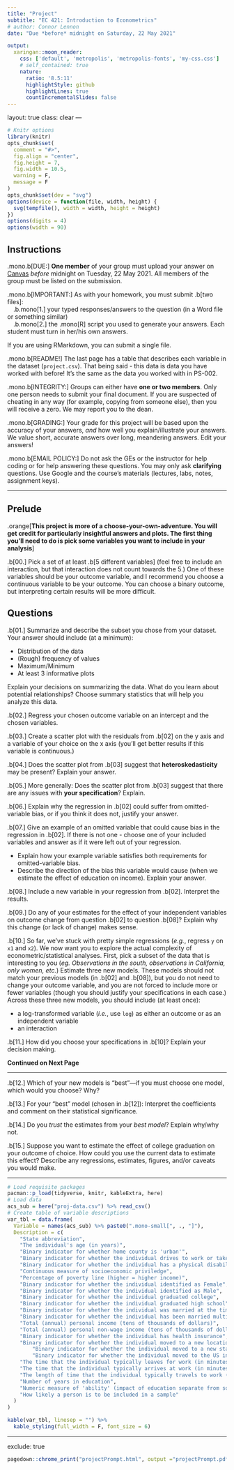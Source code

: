 ```yaml
---
title: "Project"
subtitle: "EC 421: Introduction to Econometrics"
# author: Connor Lennon
date: "Due *before* midnight on Saturday, 22 May 2021"

output:
  xaringan::moon_reader:
    css: ['default', 'metropolis', 'metropolis-fonts', 'my-css.css']
    # self_contained: true
    nature:
      ratio: '8.5:11'
      highlightStyle: github
      highlightLines: true
      countIncrementalSlides: false
---
```

layout: true
class: clear
---

```r
# Knitr options
library(knitr)
opts_chunk$set(
  comment = "#>",
  fig.align = "center",
  fig.height = 7,
  fig.width = 10.5,
  warning = F,
  message = F
)
opts_chunk$set(dev = "svg")
options(device = function(file, width, height) {
  svg(tempfile(), width = width, height = height)
})
options(digits = 4)
options(width = 90)
```

## Instructions

.mono.b[DUE:] **One member** of your group must upload your answer on [Canvas](https://canvas.uoregon.edu/) *before* midnight on Tuesday, 22 May 2021. All members of the group must be listed on the submission.

.mono.b[IMPORTANT:] As with your homework, you must submit .b[two files]:
<br> .b.mono[1.] your typed responses/answers to the question (in a Word file or something similar)
<br> .b.mono[2.] the .mono[R] script you used to generate your answers. Each student must turn in her/his own answers.

If you are using RMarkdown, you can submit a single file.

.mono.b[README!] The last page has a table that describes each variable in the dataset (`project.csv`). That being said - this data is data you have worked with before! It's the same as the data you worked with in PS-002.

.mono.b[INTEGRITY:] Groups can either have **one or two members**. Only one person needs to submit your final document. If you are suspected of cheating in any way (for example, copying from someone else), then you will receive a zero. We may report you to the dean.

.mono.b[GRADING:] Your grade for this project will be based upon the accuracy of your answers, *and* how well you explain/illustrate your answers. We value short, accurate answers over long, meandering answers. Edit your answers!

.mono.b[EMAIL POLICY:] Do not ask the GEs or the instructor for help coding or for help answering these questions. You may only ask **clarifying** questions. Use Google and the course's materials (lectures, labs, notes, assignment keys).

---

## Prelude

.orange[**This project is more of a choose-your-own-adventure. You will get credit for particularly insightful answers and plots. The first thing you'll need to do is pick some variables you want to include in your analysis**]

.b[00.] Pick a set of at least .b[5 different variables] (feel free to include an interaction, but that interaction does not count towards the 5.) One of these variables should be your outcome variable, and I recommend you choose a continuous variable to be your outcome. You can choose a binary outcome, but interpreting certain results will be more difficult.

## Questions

.b[01.] Summarize and describe the subset you chose from your dataset. Your answer should include (at a minimum):

- Distribution of the data
- (Rough) frequency of values
- Maximum/Minimum
- At least 3 informative plots

Explain your decisions on summarizing the data. What do you learn about potential relationships? Choose summary statistics that will help you analyze this data.

.b[02.] Regress your chosen outcome variable on an intercept and the chosen variables.

.b[03.] Create a scatter plot with the residuals from .b[02] on the y axis and a variable of your choice on the x axis (you'll get better results if this variable is continuous.)

.b[04.] Does the scatter plot from .b[03] suggest that **heteroskedasticity** may be present? Explain your answer.

.b[05.] More generally: Does the scatter plot from .b[03] suggest that there are any issues with **your specification**? Explain.

.b[06.] Explain why the regression in .b[02] could suffer from omitted-variable bias, or if you think it does not, justify your answer.

.b[07.] Give an example of an omitted variable that could cause bias in the regression in .b[02]. If there is not one - choose one of your included variables and answer as if it were left out of your regression.

- Explain how your example variable satisfies both requirements for omitted-variable bias.
- Describe the direction of the bias this variable would cause (when we estimate the effect of education on income). Explain your answer.

.b[08.] Include a new variable in your regression from .b[02]. Interpret the results.

.b[09.] Do any of your estimates for the effect of your independent variables on outcome change from question .b[02] to question .b[08]? Explain why this change (or lack of change) makes sense. 

.b[10.] So far, we've stuck with pretty simple regressions (*e.g.*, regress `y` on `x1` and `x2`). We now want you to explore the actual complexity of econometric/statistical analyses. First, pick a subset of the data that is interesting to you (*eg. Observations in the south, observations in California, only women, etc.*) Estimate three new models. These models should not match your previous models (in .b[02] and .b[08]), but you do not need to change your outcome variable, and you are not forced to include more or fewer variables (though you should justify your specifications in each case.) Across these three new models, you should include (at least once):

- a log-transformed variable (*i.e.*, use `log`) as either an outcome or as an independent variable
- an interaction 

.b[11.] How did you choose your specifications in .b[10]? Explain your decision making.

**Continued on Next Page**

---

.b[12.] Which of your new models is "best"—if you must choose one model, which would you choose? Why?

.b[13.] For your "best" model (chosen in .b[12]): Interpret the coefficients and comment on their statistical significance.

.b[14.] Do you *trust* the estimates from your *best model*? Explain why/why not.

.b[15.] Suppose you want to estimate the effect of college graduation on your outcome of choice. How could you use the current data to estimate this effect? Describe any regressions, estimates, figures, and/or caveats you would make.

---

```r
# Load requisite packages
pacman::p_load(tidyverse, knitr, kableExtra, here)
# Load data
acs_sub = here("proj-data.csv") %>% read_csv()
# Create table of variable descriptions
var_tbl = data.frame(
  Variable = names(acs_sub) %>% paste0(".mono-small[", ., "]"),
  Description = c(
    "State abbreviation",
    "The individual's age (in years)",
    "Binary indicator for whether home county is 'urban'",
    "Binary indicator for whether the individual drives to work or takes a personal car",
    "Binary indicator for whether the individual has a physical disability",
    "Continuous measure of socioeconomic priviledge",
    "Percentage of poverty line (higher = higher income)",
    "Binary indicator for whether the individual identified as Female",
    "Binary indicator for whether the individual identified as Male",
    "Binary indicator for whether the individual graduated college",
    "Binary indicator for whether the individual graduated high school",
    "Binary indicator for whether the individual was married at the time of the sample",
    "Binary indicator for whether the individual has been married multiple times at the time of the sample",
    "Total (annual) personal income (tens of thousands of dollars)",
    "Total (annual) personal non-wage income (tens of thousands of dollars)",
    "Binary indicator for whether the individual has health insurance",
    "Binary indicator for whether the individual moved to a new location",
        "Binary indicator for whether the individual moved to a new state",
        "Binary indicator for whether the individual moved to the US in the last year",
    "The time that the individual typically leaves for work (in minutes since midnight)",
    "The time that the individual typically arrives at work (in minutes since midnight)",
    "The length of time that the individual typically travels to work (in minutes)",
    "Number of years in education",
    "Numeric measure of 'ability' (impact of education separate from socio-economic status)",
    "How likely a person is to be included in a sample"
  )
)

kable(var_tbl, linesep = "") %>%
  kable_styling(full_width = F, font_size = 6)
```

---
exclude: true

```r
pagedown::chrome_print("projectPrompt.html", output ="projectPrompt.pdf")
```